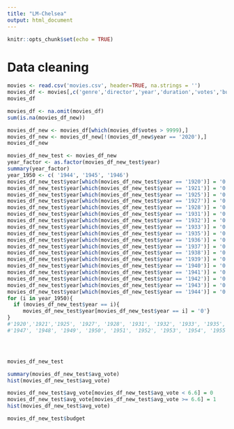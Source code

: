 ```yaml
---
title: "LM-Chelsea"
output: html_document
---
```


```r
knitr::opts_chunk$set(echo = TRUE)
```

# Data cleaning
```r
movies <- read.csv('movies.csv', header=TRUE, na.strings = '')
movies_df <- movies[,c('genre','director','year','duration','votes','budget','worlwide_gross_income','reviews_from_users','avg_vote')]
movies_df

movies_df <- na.omit(movies_df)
sum(is.na(movies_df_new))

movies_df_new <- movies_df[which(movies_df$votes > 9999),]
movies_df_new <- movies_df_new[!(movies_df_new$year == '2020'),]
movies_df_new

```

```r
movies_df_new_test <- movies_df_new
year_factor <- as.factor(movies_df_new_test$year)
summary(year_factor)
year_1950 <- c( '1944', '1945', '1946')
movies_df_new_test$year[which(movies_df_new_test$year == '1920')] = '0'
movies_df_new_test$year[which(movies_df_new_test$year == '1921')] = '0'
movies_df_new_test$year[which(movies_df_new_test$year == '1925')] = '0'
movies_df_new_test$year[which(movies_df_new_test$year == '1927')] = '0'
movies_df_new_test$year[which(movies_df_new_test$year == '1928')] = '0'
movies_df_new_test$year[which(movies_df_new_test$year == '1931')] = '0'
movies_df_new_test$year[which(movies_df_new_test$year == '1932')] = '0'
movies_df_new_test$year[which(movies_df_new_test$year == '1933')] = '0'
movies_df_new_test$year[which(movies_df_new_test$year == '1935')] = '0'
movies_df_new_test$year[which(movies_df_new_test$year == '1936')] = '0'
movies_df_new_test$year[which(movies_df_new_test$year == '1937')] = '0'
movies_df_new_test$year[which(movies_df_new_test$year == '1938')] = '0'
movies_df_new_test$year[which(movies_df_new_test$year == '1939')] = '0'
movies_df_new_test$year[which(movies_df_new_test$year == '1940')] = '0'
movies_df_new_test$year[which(movies_df_new_test$year == '1941')] = '0'
movies_df_new_test$year[which(movies_df_new_test$year == '1942')] = '0'
movies_df_new_test$year[which(movies_df_new_test$year == '1943')] = '0'
movies_df_new_test$year[which(movies_df_new_test$year == '1944')] = '0'
for (i in year_1950){
  if (movies_df_new_test$year == i){
     movies_df_new_test$year[movies_df_new_test$year == i] = '0'}
}
#'1920','1921','1925', '1927', '1928', '1931', '1932', '1933', '1935', '1936', '1937', #'1938', '1939', '1940', '1941', '1942'，'1943',
#'1947', '1948', '1949', '1950', '1951', '1952', '1953', '1954', '1955', '1956', #'1957', '1958'




movies_df_new_test

```


```r
summary(movies_df_new_test$avg_vote)
hist(movies_df_new_test$avg_vote)

movies_df_new_test$avg_vote[movies_df_new_test$avg_vote < 6.6] = 0
movies_df_new_test$avg_vote[movies_df_new_test$avg_vote >= 6.6] = 1
hist(movies_df_new_test$avg_vote)

```



```r
movies_df_new_test$budget 

```

```r

```